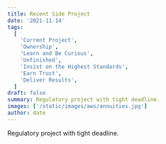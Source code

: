 ```yaml
---
title: Recent Side Project
date: '2021-11-14'
tags:
  [
    'Current Project',
    'Ownership',
    'Learn and Be Curious',
    'Unfinished',
    'Insist on the Highest Standards',
    'Earn Trust',
    'Deliver Results',
  ]
draft: false
summary: Regulatory project with tight deadline.
images: ['/static/images/aws/annuities.jpg']
author: date
---
```


<Pexels
  src="/static/images/aws/annuities.jpg"
  srcurl="/static/images/aws/annuities.jpg"
  author="Mandar Date"
  authorurl="https://www.linkedin.com/in/mandardate"
  alt="Recent Side Project"
/>

Regulatory project with tight deadline.
